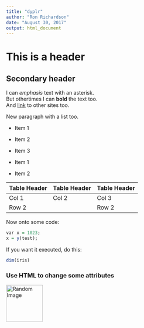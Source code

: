 ```yaml
---
title: "dyplr"
author: "Ron Richardson"
date: "August 30, 2017"
output: html_document
---
```

# This is a header
## Secondary header
I can *emphasis* text with an asterisk.  
But othertimes I can **bold** the text too.  
And [link](http://www.google.com/) to other sites too.

New paragraph with a list too.

* Item 1
* Item 2
* Item 3

+ Item 1
+ Item 2

Table Header | Table Header | Table Header
---|---|---
Col 1 | Col 2 | Col 3
Row 2 |  | Row 2


Now onto some code:
``` r
var x = 1023;
x = y(test);
```

If you want it executed, do this:
``` r
dim(iris)
```


### Use HTML to change some attributes 
<img src="boat.jpg" width="100" height="100" alt="Random Image" />